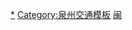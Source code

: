{{Navbox
|name=泉州市公共交通网络
|title=[[泉州市]][[公共交通]]网络
|listclass=hlist
|state=
|image=
|imagestyle = 
|imageleft = 
|imageleftstyle = 
|group1= '''[[泉州轨道交通]]'''
|list1={{Navbox|subgroup
    |group1= [[File:Transilien-train.svg|16x16px|link=地铁]]'''[[泉州地铁]]（计划中）'''
    |list1= [[泉州地铁1号线|1號線]] • [[泉州地铁2号线|2號線]] • [[泉州地铁3号线|3號線]] • [[泉州地铁4号线|4號線]] • [[泉州地铁5号线|5號線]]• [[泉州地铁6号线|6號線]]• [[泉州地铁7号线|7號線]]• [[泉州地铁8号线|8號線]]
    |group2 = [[File:Tram logo Basel.png|16x16px|link=有轨电车]]'''[[泉州有轨电车]]（计划中）'''
    |list2 = [[泉州有轨电车1号线|1號線]] • [[泉州有轨电车2号线|2號線]] • [[泉州有轨电车3号线|3號線]] • [[泉州有轨电车4号线|4號線]] • [[泉州有轨电车5号线|5號線]] • [[泉州有轨电车6号线|6號線]] 
}}

|group2 = [[File:China Railways.svg|16x16px|link=中国铁路]] '''[[铁路运输]]'''
|list2 = {{Navbox|subgroup

|group1=  [[File:China Railways.svg|16x16px|link=中国铁路]] '''主要车站'''
    |list1= 
*[[泉州站]]
*[[晋江站]]
*[[惠安站]]
*[[泉州南站]]（建设中）
*[[泉港站]]（建设中） 
*[[泉州东站（福厦客运专线）|泉州东站]]（建设中）
|group2= [[File:China Railways.svg|16x16px|link=中国铁路]] '''高速铁路'''
    |list2= 
*[[福厦铁路]] 
*[[福厦客运专线]]（建设中）

|group3= [[File:China Railways.svg|16x16px|link=中国铁路]] '''普速铁路'''
    |list3 = 
*[[漳泉肖铁路]]
*[[湄洲湾南岸铁路支线]]
*[[兴泉铁路]]（建设中）

|group4= [[File:Paris logo bus jms.svg|16x16px|link=公共汽車]] '''配套枢纽'''
    |list4 = 
*[[泉州火车站综合交通枢纽]] 
*[[惠安火车站综合交通枢纽]]
}}

|group3 = [[File:Bus-logo.svg|16x16px]] '''[[公路|公路交通]]'''
|list3 = {{Navbox|subgroup
|group1 = [[File:Paris logo bus jms.svg|16x16px|link=公共汽車]] '''[[公共汽車|市内公交]]'''
|list1 = 
*[[泉州公交|公交集团]]<small> 江南 东海 洛江 城东 温陵 台投 [[泉州第二公交|环湾]] 石狮 </small><small>（[[泉州公交线路列表|線路列表]]）</small><small>（[[泉通卡]]）</small>
*[[泉港公交]]
*[[晋江公交]]
*[[南安公交]]（武荣）
*[[惠安公交]]
*安溪公交（恒兴、泉安、泉运）
*闽兴公交（南安、永春、德化）
|group2 = [[File:Paris logo bus jms.svg|16x16px|link=公共汽車]] '''[[公共汽車|长途车站]]'''
|list2 = 
*[[泉州汽车站]] 
*[[泉州客运中心站]] 
*[[泉港汽车站]]
*[[晋江长途汽车站]] 
*[[石狮客运中心站]]
*[[石狮服装城客运站]]
*[[南安客运中心汽车站]]
*[[惠安汽车站]]等
}}
|group4=[[File:Airplane_silhouette.svg|16x16px|alt=(BRT)|link=机场]]  '''[[航空运输]]'''
|list4={{Navbox|subgroup
    |group1=
    |list1 =[[泉州晋江国际机场]]
    |group2=
    |list2=[[泉州新机场]]（计划中）
    |group3=
    |list3=
}}
|group5= [[File:Aiga watertransportation.svg|16x16px]] '''[[水路运输]]'''
|list5={{Navbox|subgroup
    |group1=
    |list1 =[[泉金客运航线|泉金航线]]
    |group2=
    |list2=
    |group3=
    |list3=
}}

|group6 = [[File:Sinnbild Radfahrer, StVO 1992.svg|16x16px]] '''[[自行车]]'''
|list6 = 
*[[泉州公共自行车|泉州公共自行车（YouBike微笑自行车）]] 
*[[晋江公共自行车]] （暂停运营）
*[[石狮公共自行车]]
*[[南安公共自行车]]
*[[永春公共自行车]] 
}}<noinclude>
[[Category:泉州公共交通|*]]
[[Category:泉州交通模板]]
[[Category:中华人民共和国公共交通导航模板|闽]]
</noinclude>